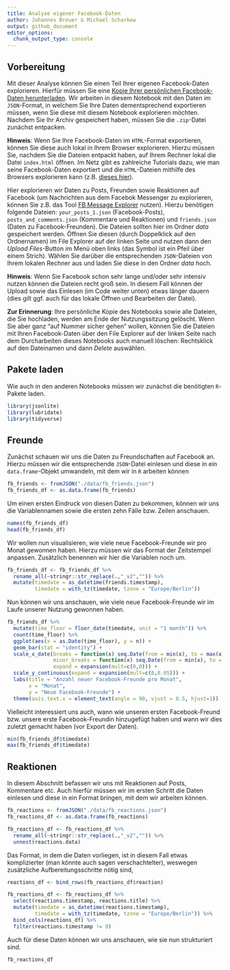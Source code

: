 ```yaml
---
title: Analyse eigener Facebook-Daten
author: Johannes Breuer & Michael Scharkow
output: github_document
editor_options: 
  chunk_output_type: console
---
```


## Vorbereitung

Mit dieser Analyse können Sie einen Teil Ihrer eigenen Facebook-Daten explorieren. Hierfür müssen Sie eine [Kopie Ihrer persönlichen Facebook-Daten herunterladen](https://www.facebook.com/help/1701730696756992). Wir arbeiten in diesem Notebook mit den Daten im `JSON`-Format, in welchem Sie Ihre Daten dementsprechend exportieren müssen, wenn Sie diese mit diesem Notebook explorieren möchten. Nachdem Sie Ihr Archiv gespeichert haben, müssen Sie die `.zip`-Datei zunächst entpacken.

**Hinweis**: Wenn Sie Ihre Facebook-Daten im `HTML`-Format exportieren, können Sie diese auch lokal in Ihrem Browser explorieren. Hierzu müssen Sie, nachdem Sie die Dateien entpackt haben, auf Ihrem Rechner lokal die Datei `index.html` öffnen. Im Netz gibt es zahlreiche Tutorials dazu, wie man seine Facebook-Daten exportiert und die `HTML`-Dateien mithilfe des Browsers explorieren kann (z.B. [dieses hier](https://www.makeuseof.com/tag/download-entire-facebook-history-data-downloader/)).

Hier explorieren wir Daten zu Posts, Freunden sowie Reaktionen auf Facebook (um Nachrichten aus dem Facebok Messenger zu explorieren, können Sie z.B. das Tool [FB Message Explorer](https://github.com/adurivault/FBMessage) nutzen). Hierzu benötigen folgende Dateien: `your_posts_1.json` (Facebook-Posts), `posts_and_comments.json` (Kommentare und Reaktionen) und `friends.json` (Daten zu Facebook-Freunden). Die Dateien sollten hier im Ordner *data* gespeichert werden. Öffnen Sie diesen (durch Doppelklick auf den Ordnernamen) im File Explorer auf der linken Seite und nutzen dann den *Upload Files*-Button im Menü oben links (das Symbol ist ein Pfeil über einem Strich). Wählen Sie darüber die entsprechenden `JSON`-Dateien von Ihrem lokalen Rechner aus und laden Sie diese in den Ordner *data* hoch.

**Hinweis**: Wenn Sie Facebook schon sehr lange und/oder sehr intensiv nutzen können die Dateien recht groß sein. In diesem Fall können der Upload sowie das Einlesen (im Code weiter unten) etwas länger dauern (dies gilt ggf. auch für das lokale Öffnen und Bearbeiten der Datei).

**Zur Erinnerung**: Ihre persönliche Kopie des Notebooks sowie alle Dateien, die Sie hochladen, werden am Ende der Nutzungssitzung gelöscht. Wenn Sie aber ganz "auf Nummer sicher gehen" wollen, können Sie die Dateien mit Ihren Facebook-Daten über den File Explorer auf der linken Seite nach dem Durcharbeiten dieses Notebooks auch manuell löschen: Rechtsklick auf den Dateinamen und dann *Delete* auswählen.

## Pakete laden

Wie auch in den anderen Notebooks müssen wir zunächst die benötigten `R`-Pakete laden. 

```r
library(jsonlite)
library(lubridate)
library(tidyverse)
```

## Freunde

Zunächst schauen wir uns die Daten zu Freundschaften auf Facebook an. Hierzu müssen wir die entsprechende `JSON`-Datei einlesen und diese in ein `data.frame`-Objekt umwandeln, mit dem wir in `R` arbeiten können

```r
fb_friends <- fromJSON("./data/fb_friends.json")
fb_friends_df <- as.data.frame(fb_friends)
```

Um einen ersten Eindruck von diesen Daten zu bekommen, können wir uns die Variablennamen sowie die ersten zehn Fälle bzw. Zeilen anschauen.

```r
names(fb_friends_df)
head(fb_friends_df)
```

Wir wollen nun visualisieren, wie viele neue Facebook-Freunde wir pro Monat gewonnen haben. Hierzu müssen wir das Format der Zeitstempel anpassen. Zusätzlich benennen wir hier die Variablen noch um.

```r
fb_friends_df <- fb_friends_df %>% 
  rename_all(~stringr::str_replace(.,"_v2","")) %>% 
  mutate(timedate = as_datetime(friends.timestamp),
         timedate = with_tz(timedate, tzone = "Europe/Berlin"))
```

Nun können wir uns anschauen, wie viele neue Facebook-Freunde wir im Laufe unserer Nutzung gewonnen haben.

```r
fb_friends_df %>%
  mutate(time_floor = floor_date(timedate, unit = "1 month")) %>%
  count(time_floor) %>%
  ggplot(aes(x = as.Date(time_floor), y = n)) +
  geom_bar(stat = "identity") +
  scale_x_date(breaks = function(x) seq.Date(from = min(x), to = max(x), by = "6 months"),
               minor_breaks = function(x) seq.Date(from = min(x), to = max(x), by = "1 month"),
               expand = expansion(mult=c(0,0))) +
  scale_y_continuous(expand = expansion(mult=c(0,0.05))) +
  labs(title = "Anzahl neuer Facebook-Freunde pro Monat",
       x = "Monat",
       y = "Neue Facebook-Freunde") +
  theme(axis.text.x = element_text(angle = 90, vjust = 0.5, hjust=1))
```

Vielleicht interessiert uns auch, wann wie unseren ersten Facebook-Freund bzw. unsere erste Facebook-Freundin hinzugefügt haben und wann wir dies zuletzt gemacht haben (vor Export der Daten).

```r
min(fb_friends_df$timedate)
max(fb_friends_df$timedate)
```

## Reaktionen

In diesem Abschnitt befassen wir uns mit Reaktionen auf Posts, Kommentare etc. Auch hierfür müssen wir im ersten Schritt die Daten einlesen und diese in ein Format bringen, mit dem wir arbeiten können.

```r
fb_reactions <- fromJSON("./data/fb_reactions.json")
fb_reactions_df <- as.data.frame(fb_reactions)

fb_reactions_df <- fb_reactions_df %>% 
  rename_all(~stringr::str_replace(.,"_v2","")) %>% 
  unnest(reactions.data)
```

Das Format, in dem die Daten vorliegen, ist in diesem Fall etwas komplizierter (man könnte auch sagen verschachtelter), weswegen zusätzliche Aufbereitungsschritte nötig sind,

```r
reactions_df <- bind_rows(fb_reactions_df$reaction)

fb_reactions_df <- fb_reactions_df %>% 
  select(reactions.timestamp, reactions.title) %>% 
  mutate(timedate = as_datetime(reactions.timestamp),
         timedate = with_tz(timedate, tzone = "Europe/Berlin")) %>% 
  bind_cols(reactions_df) %>% 
  filter(reactions.timestamp != 0)
```

Auch für diese Daten können wir uns anschauen, wie sie nun strukturiert sind.

```r
fb_reactions_df
```

